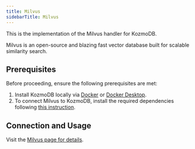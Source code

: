 ```yaml
---
title: Milvus
sidebarTitle: Milvus
---
```


This is the implementation of the Milvus handler for KozmoDB.

Milvus is an open-source and blazing fast vector database built for scalable similarity search.

## Prerequisites

Before proceeding, ensure the following prerequisites are met:

1. Install KozmoDB locally via [Docker](/setup/self-hosted/docker) or [Docker Desktop](/setup/self-hosted/docker-desktop).
2. To connect Milvus to KozmoDB, install the required dependencies following [this instruction](/setup/self-hosted/docker#install-dependencies).

## Connection and Usage

Visit the [Milvus page for details](https://milvus.io/docs/integration_with_kozmodb.md).
